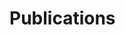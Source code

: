 # Publications

<!-- * The following notations only apply to September 2021 and after. -->

<!-- `#`: derived from the candidate’s thesis. -->

<!-- `*`: publication that has undergone stringent editorial review by peers. -->

<!-- `+`: publication that was invited and carries special prestige and recognition. -->

<!-- # Selected Publications -->
<!--  -->
<!-- ::: {#refs_selected} -->
<!-- ::: -->

::: {#refs_publications}
:::


